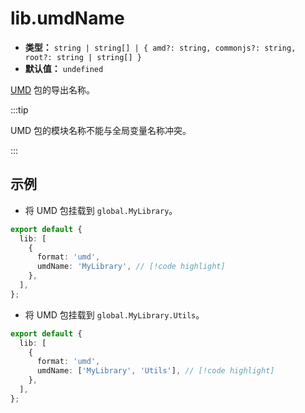 # lib.umdName

- **类型：** `string | string[] | { amd?: string, commonjs?: string, root?: string | string[] }`
- **默认值：** `undefined`

[UMD](/guide/basic/output-format#umd) 包的导出名称。

:::tip

UMD 包的模块名称不能与全局变量名称冲突。

:::

## 示例

- 将 UMD 包挂载到 `global.MyLibrary`。

```ts title="rslib.config.ts"
export default {
  lib: [
    {
      format: 'umd',
      umdName: 'MyLibrary', // [!code highlight]
    },
  ],
};
```

- 将 UMD 包挂载到 `global.MyLibrary.Utils`。

```ts title="rslib.config.ts"
export default {
  lib: [
    {
      format: 'umd',
      umdName: ['MyLibrary', 'Utils'], // [!code highlight]
    },
  ],
};
```
